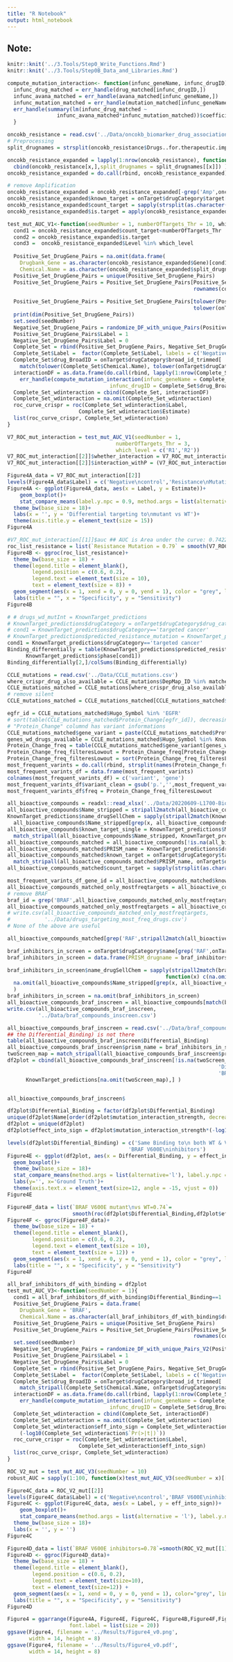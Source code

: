 ```yaml
---
title: "R Notebook"
output: html_notebook
---
```


## Note:
<!-- Error : line 185 : column name not found : ask sanju -->
<!-- mutation figure C and f were genererated but with slightly decreased AUC -->

<!-- Whether drug bind more specifically to mutant or WT forms. -->
```r
knitr::knit('../3.Tools/Step0_Write_Functions.Rmd')
knitr::knit('../3.Tools/Step0B_Data_and_Libraries.Rmd')
```

<!-- function to compute mutation interaction given a genename and drugname -->
```r

compute_mutation_interaction<- function(infunc_geneName, infunc_drugID){
  infunc_drug_matched = err_handle(drug_matched[infunc_drugID,])
  infunc_avana_matched = err_handle(avana_matched[infunc_geneName,])
  infunc_mutation_matched = err_handle(mutation_matched[infunc_geneName,])
  err_handle(summary(lm(infunc_drug_matched ~ 
                infunc_avana_matched*infunc_mutation_matched))$coefficients[4,c(1,4)])
  }
```
<!-- Validation A1 for mutation -->
```r
oncokb_resistance = read.csv('../Data/oncokb_biomarker_drug_associations_resistance.tsv', sep = '\t')
# Preprocessing
split_drugnames = strsplit(oncokb_resistance$Drugs..for.therapeutic.implications.only., ', ')

oncokb_resistance_expanded = lapply(1:nrow(oncokb_resistance), function(x)
  cbind(oncokb_resistance[x,],split_drugnames = split_drugnames[[x]]) )
oncokb_resistance_expanded = do.call(rbind, oncokb_resistance_expanded)

# remove Amplification
oncokb_resistance_expanded = oncokb_resistance_expanded[-grep('Amp',oncokb_resistance_expanded$Alterations),]
oncokb_resistance_expanded$known_target = onTarget$drugCategory$target[match_stripall(oncokb_resistance_expanded$split_drugnames, onTarget$drugCategory$name)]
oncokb_resistance_expanded$count_target = sapply(strsplit(as.character(oncokb_resistance_expanded$known_target), ', '), length)
oncokb_resistance_expanded$is.target = apply(oncokb_resistance_expanded, 1, function(x) grepl(x[2], x[7]))

test_mut_AUC_V1<-function(seedNumber = 1, numberOfTargets_Thr = 10, which_level){
  cond1 = oncokb_resistance_expanded$count_target<numberOfTargets_Thr
  cond2 = oncokb_resistance_expanded$is.target
  cond3 =  oncokb_resistance_expanded$Level %in% which_level
  
  Positive_Set_DrugGene_Pairs = na.omit(data.frame(
    Drugbank_Gene = as.character(oncokb_resistance_expanded$Gene)[cond1 & cond2 & cond3],
    Chemical.Name = as.character(oncokb_resistance_expanded$split_drugnames)[cond1 & cond2 & cond3]))
  Positive_Set_DrugGene_Pairs = unique(Positive_Set_DrugGene_Pairs)
  Positive_Set_DrugGene_Pairs = Positive_Set_DrugGene_Pairs[Positive_Set_DrugGene_Pairs$Drugbank_Gene %in%
                                                            rownames(corrMat),]
  
  Positive_Set_DrugGene_Pairs = Positive_Set_DrugGene_Pairs[tolower(Positive_Set_DrugGene_Pairs$Chemical.Name)  %in%
                                                            tolower(onTarget$drugCategory$name),]
  print(dim(Positive_Set_DrugGene_Pairs))
  set.seed(seedNumber)
  Negative_Set_DrugGene_Pairs = randomize_DF_with_unique_Pairs(Positive_Set_DrugGene_Pairs)
  Positive_Set_DrugGene_Pairs$Label = 1
  Negative_Set_DrugGene_Pairs$Label = 0
  Complete_Set = rbind(Positive_Set_DrugGene_Pairs, Negative_Set_DrugGene_Pairs)
  Complete_Set$Label =  factor(Complete_Set$Label, labels = c('Negative', 'Positive'))
  Complete_Set$drug_BroadID = onTarget$drugCategory$broad_id_trimmed[
    match(tolower(Complete_Set$Chemical.Name), tolower(onTarget$drugCategory$name))]
  interactionDF = as.data.frame(do.call(rbind, lapply(1:nrow(Complete_Set), function(x)
    err_handle(compute_mutation_interaction(infunc_geneName = Complete_Set$Drugbank_Gene[x],
                                 infunc_drugID = Complete_Set$drug_BroadID[x])) )))
  Complete_Set_wdinteraction = cbind(Complete_Set, interactionDF)
  Complete_Set_wdinteraction = na.omit(Complete_Set_wdinteraction)
  roc_curve_crispr = roc(Complete_Set_wdinteraction$Label,
                       Complete_Set_wdinteraction$Estimate)
  list(roc_curve_crispr, Complete_Set_wdinteraction)
}

V7_ROC_mut_interaction = test_mut_AUC_V1(seedNumber = 1,
                                   numberOfTargets_Thr = 3,
                                   which_level = c('R1','R2'))
V7_ROC_mut_interaction[[2]]$whether_interaction = V7_ROC_mut_interaction[[2]]$Estimate<0 & V7_ROC_mut_interaction[[2]]$`Pr(>|t|)`<0.2
V7_ROC_mut_interaction[[2]]$interaction_withP = (V7_ROC_mut_interaction[[2]]$Estimate)*(-log10(V7_ROC_mut_interaction[[2]]$`Pr(>|t|)`))
```
<!-- Figure 4A: Draw boc plot showing our predicted values -->
```r
Figure4A_data = V7_ROC_mut_interaction[[2]]
levels(Figure4A_data$Label) = c('Negative\ncontrol','Resistance\nMutation')
Figure4A <- ggplot(Figure4A_data, aes(x = Label, y = Estimate))+
    geom_boxplot()+
    stat_compare_means(label.y.npc = 0.9, method.args = list(alternative = "greater"))+
  theme_bw(base_size = 18)+
  labs(x = '', y = 'Differential targeting to\nmutant vs WT')+
  theme(axis.title.y = element_text(size = 15))
Figure4A
```

```r
#V7_ROC_mut_interaction[[1]]$auc ## AUC is Area under the curve: 0.7422 instead of 0.79
roc_list_resistance = list(`Resistance Mutation = 0.79` = smooth(V7_ROC_mut_interaction[[1]]))
Figure4B <- ggroc(roc_list_resistance)+
  theme_bw(base_size = 18) + 
  theme(legend.title = element_blank(), 
        legend.position = c(0.6, 0.2),
        legend.text = element_text(size = 10),
        text = element_text(size = 8)) +
  geom_segment(aes(x = 1, xend = 0, y = 0, yend = 1), color = "grey", linetype = "dashed")+
  labs(title = "", x = "Specificity", y = "Sensitivity")
Figure4B
```
<!-- Differential targeting vs various clinical phases -->
```r
# # drugs_wd_mutInt = KnownTarget_predictions
# KnownTarget_predictions$drugCategory = onTarget$drugCategory$drug_category[match(KnownTarget_predictions$drugName, onTarget$drugCategory$name)]
# cond1 = KnownTarget_predictions$drugCategory=='targeted cancer'
# KnownTarget_predictions$predicted_resistance_mutation = KnownTarget_predictions$mutation_interaction_P<0.1
cond1 = KnownTarget_predictions$drugCategory=='targeted cancer'
Binding_differentially = table(KnownTarget_predictions$predicted_resistance_mutation[cond1],
      KnownTarget_predictions$phase[cond1])
Binding_differentially[2,]/colSums(Binding_differentially)
```

<!-- Load CCLE mutation data-->
```r
CCLE_mutations = read.csv('../Data/CCLE_mutations.csv')
where_crispr_drug_also_available = CCLE_mutations$DepMap_ID %in% matched_cellLines
CCLE_mutations_matched = CCLE_mutations[where_crispr_drug_also_available,]
# remove silent
CCLE_mutations_matched = CCLE_mutations_matched[CCLE_mutations_matched$Variant_Classification!='Silent',]
```
<!-- Find the most frequent variant -->
```r
egfr_id = CCLE_mutations_matched$Hugo_Symbol %in% 'EGFR'
# sort(table(CCLE_mutations_matched$Protein_Change[egfr_id]), decreasing = T)
# "Protein_Change" columnd has variant informations
CCLE_mutations_matched$gene_variant = paste(CCLE_mutations_matched$Protein_Change, CCLE_mutations_matched$Hugo_Symbol, sep = ';')
genes_wd_drugs_available = CCLE_mutations_matched$Hugo_Symbol %in% KnownTarget_predictions$MaxTargetName
Protein_Change_freq = table(CCLE_mutations_matched$gene_variant[genes_wd_drugs_available])
Protein_Change_freq_filteresLowout = Protein_Change_freq[Protein_Change_freq>5]
Protein_Change_freq_filteresLowout = sort(Protein_Change_freq_filteresLowout, decreasing = T)
most_frequent_varints = do.call(rbind, strsplit(names(Protein_Change_freq_filteresLowout), split = ';'))
most_frequent_varints_df = data.frame(most_frequent_varints)
colnames(most_frequent_varints_df) = c('variant', 'gene')
most_frequent_varints_df$variant_clean = gsub('p.','',most_frequent_varints_df$variant)
most_frequent_varints_df$freq = Protein_Change_freq_filteresLowout
```
<!-- Loading and preprocessing all bioactive compounds -->
```r
all_bioactive_compounds = readxl::read_xlsx('../Data/20220609-L1700-Bioactive-Compound-Library-I-96-well.xlsx', sheet = 2)
all_bioactive_compounds$Name_stripped = stripall2match(all_bioactive_compounds$Name)
KnownTarget_predictions$name_drugSellChem = sapply(stripall2match(KnownTarget_predictions$drugName), function(x)
  all_bioactive_compounds$Name_stripped[grep(x, all_bioactive_compounds$Name_stripped)[1]] )
all_bioactive_compounds$known_target_single = KnownTarget_predictions$MaxTargetName[
  match_stripall(all_bioactive_compounds$Name_stripped, KnownTarget_predictions$name_drugSellChem)]
all_bioactive_compounds_matched = all_bioactive_compounds[!is.na(all_bioactive_compounds$known_target_single),]
all_bioactive_compounds_matched$PRISM_name = KnownTarget_predictions$drugName[match(all_bioactive_compounds_matched$Name_stripped, KnownTarget_predictions$name_drugSellChem)]
all_bioactive_compounds_matched$known_target = onTarget$drugCategory$target[
  match_stripall(all_bioactive_compounds_matched$PRISM_name, onTarget$drugCategory$name)]
all_bioactive_compounds_matched$count_target = sapply(strsplit(as.character(all_bioactive_compounds_matched$known_target), ', '), length)
```
<!-- Subset the ones where the target gene has one of the most frequent variant -->
```r
most_frequent_varints_df_gene_id = all_bioactive_compounds_matched$known_target %in% most_frequent_varints_df$gene
all_bioactive_compounds_matched_only_mostfreqtargets = all_bioactive_compounds_matched[most_frequent_varints_df_gene_id,]
# remove BRAF
braf_id = grep('BRAF',all_bioactive_compounds_matched_only_mostfreqtargets$known_target_single)
all_bioactive_compounds_matched_only_mostfreqtargets = all_bioactive_compounds_matched_only_mostfreqtargets[-braf_id,]
# write.csv(all_bioactive_compounds_matched_only_mostfreqtargets,
#           '../Data/drugs_targeting_most_freq_drugs.csv')
# None of the above are useful
```

```r
all_bioactive_compounds_matched[grep('RAF',stripall2match(all_bioactive_compounds_matched$Target), ignore.case = T),]
```
```r
braf_inhibitors_in_screen = onTarget$drugCategory$name[grep('RAF',onTarget$drugCategory$target)]
braf_inhibitors_in_screen = data.frame(PRISM_drugname = braf_inhibitors_in_screen)

braf_inhibitors_in_screen$name_drugSellChem = sapply(stripall2match(braf_inhibitors_in_screen$PRISM_drugname),
                                                   function(x) c(na.omit(all_bioactive_compounds$Name_stripped[which(all_bioactive_compounds$Name_stripped==x)]),
  na.omit(all_bioactive_compounds$Name_stripped[grep(x, all_bioactive_compounds$Name_stripped)]))[1]  
  )
braf_inhibitors_in_screen = na.omit(braf_inhibitors_in_screen)
all_bioactive_compounds_braf_inscreen = all_bioactive_compounds[match(braf_inhibitors_in_screen$name_drugSellChem, all_bioactive_compounds$Name_stripped),]
write.csv(all_bioactive_compounds_braf_inscreen, 
          '../Data/braf_compounds_inscreen.csv')
```

<!-- We perfomred a manual annotation of BRAF binding selectivity and added to above "braf_compounds_inscreen.csv" file-->
<!--Note: all_bioactive_compounds_braf_inscreen : column names not there-->

```r
all_bioactive_compounds_braf_inscreen = read.csv('../Data/braf_compounds_inscreen.csv')
## the Differential_Binding) is not there
table(all_bioactive_compounds_braf_inscreen$Differential_Binding)
all_bioactive_compounds_braf_inscreen$prism_name = braf_inhibitors_in_screen$PRISM_drugname[match(all_bioactive_compounds_braf_inscreen$Name_stripped, braf_inhibitors_in_screen$name_drugSellChem)]
twoScreen_map = match_stripall(all_bioactive_compounds_braf_inscreen$prism_name, KnownTarget_predictions$drugName)
df2plot = cbind(all_bioactive_compounds_braf_inscreen[!is.na(twoScreen_map),c('Name',
                                                                    'Differential_Binding',
                                                                    'BRAF_WT','BRAF_V600E','FC_more_to_WT')],
      KnownTarget_predictions[na.omit(twoScreen_map),] )


all_bioactive_compounds_braf_inscreen$
```

```r
df2plot$Differential_Binding = factor(df2plot$Differential_Binding)
unique(df2plot$Name[order(df2plot$mutation_interaction_strength, decreasing = T)])
df2plot = unique(df2plot)
df2plot$effect_into_sign = df2plot$mutation_interaction_strength*(-log10(df2plot$mutation_interaction_P))

levels(df2plot$Differential_Binding) = c('Same Binding to\n both WT & V600E',
                                       'BRAF V600E\ninhibitors')
Figure4E <- ggplot(df2plot, aes(x = Differential_Binding, y = effect_into_sign))+
  geom_boxplot()+
  theme_bw(base_size = 18)+
  stat_compare_means(method.args = list(alternative='l'), label.y.npc = 0.9)+
  labs(y='', x='Ground Truth')+
  theme(axis.text.x = element_text(size=12, angle = -15, vjust = 0))
Figure4E
```


```r
Figure4F_data = list(`BRAF V600E mutant\nvs WT=0.74`=
                     smooth(roc(df2plot$Differential_Binding,df2plot$effect_into_sign)))
Figure4F <- ggroc(Figure4F_data)+
  theme_bw(base_size = 18) + 
  theme(legend.title = element_blank(), 
        legend.position = c(0.6, 0.2),
        legend.text = element_text(size = 10),
        text = element_text(size = 12)) +
  geom_segment(aes(x = 1, xend = 0, y = 0, yend = 1), color = "grey", linetype = "dashed")+
  labs(title = "", x = "Specificity", y = "Sensitivity")
Figure4F
```


```r
all_braf_inhibitors_df_with_binding = df2plot
test_mut_AUC_V3<-function(seedNumber = 1){
  cond1 = all_braf_inhibitors_df_with_binding$Differential_Binding==1
  Positive_Set_DrugGene_Pairs = data.frame(
    Drugbank_Gene = 'BRAF',
    Chemical.Name = as.character(all_braf_inhibitors_df_with_binding$drugName)[cond1])
  Positive_Set_DrugGene_Pairs = unique(Positive_Set_DrugGene_Pairs)
  Positive_Set_DrugGene_Pairs = Positive_Set_DrugGene_Pairs[Positive_Set_DrugGene_Pairs$Drugbank_Gene %in%
                                                            rownames(corrMat),]
  set.seed(seedNumber)
  Negative_Set_DrugGene_Pairs = randomize_DF_with_unique_Pairs_V2(Positive_Set_DrugGene_Pairs)
  Positive_Set_DrugGene_Pairs$Label = 1
  Negative_Set_DrugGene_Pairs$Label = 0
  Complete_Set = rbind(Positive_Set_DrugGene_Pairs, Negative_Set_DrugGene_Pairs)
  Complete_Set$Label =  factor(Complete_Set$Label, labels = c('Negative', 'Positive'))
  Complete_Set$drug_BroadID = onTarget$drugCategory$broad_id_trimmed[
    match_stripall(Complete_Set$Chemical.Name, onTarget$drugCategory$name)]
  interactionDF = as.data.frame(do.call(rbind, lapply(1:nrow(Complete_Set), function(x)
    err_handle(compute_mutation_interaction(infunc_geneName = Complete_Set$Drugbank_Gene[x],
                                 infunc_drugID = Complete_Set$drug_BroadID[x])) )))
  Complete_Set_wdinteraction = cbind(Complete_Set, interactionDF)
  Complete_Set_wdinteraction = na.omit(Complete_Set_wdinteraction)
  Complete_Set_wdinteraction$eff_into_sign = Complete_Set_wdinteraction$Estimate*
    (-log10(Complete_Set_wdinteraction$`Pr(>|t|)`))
  roc_curve_crispr = roc(Complete_Set_wdinteraction$Label,
                       Complete_Set_wdinteraction$eff_into_sign)
  list(roc_curve_crispr, Complete_Set_wdinteraction)
}

ROC_V2_mut = test_mut_AUC_V3(seedNumber = 10)
robust_AUC = sapply(1:100, function(x)test_mut_AUC_V3(seedNumber = x)[[1]]$auc)
```
<!-- Draw boc plot showing our predicted values -->
```r
Figure4C_data = ROC_V2_mut[[2]]
levels(Figure4C_data$Label) = c('Negative\ncontrol','BRAF V600E\ninhibitors')
Figure4C <- ggplot(Figure4C_data, aes(x = Label, y = eff_into_sign))+
    geom_boxplot()+
    stat_compare_means(method.args = list(alternative = 'l'), label.y.npc = 0.9)+
  theme_bw(base_size = 18)+
  labs(x = '', y = '')
Figure4C
```
<!-- Plot Figure4D -->
```r
Figure4D_data = list(`BRAF V600E inhibitors=0.78`=smooth(ROC_V2_mut[[1]]))
Figure4D <- ggroc(Figure4D_data)+
  theme_bw(base_size = 18) + 
  theme(legend.title = element_blank(), 
        legend.position = c(0.6, 0.2),
        legend.text = element_text(size=10),
        text = element_text(size=12)) +
  geom_segment(aes(x = 1, xend = 0, y = 0, yend = 1), color="grey", linetype = "dashed")+
  labs(title = "", x = "Specificity", y = "Sensitivity")
Figure4D
```
<!-- Combine them -->
```r
Figure4 = ggarrange(Figure4A, Figure4E, Figure4C, Figure4B,Figure4F,Figure4D, nrow = 2, ncol = 3, labels = 'AUTO',
                    font.label = list(size = 20))
ggsave(Figure4, filename = '../Results/Figure4_v0.png',
       width = 14, height = 8)
ggsave(Figure4, filename = '../Results/Figure4_v0.pdf',
       width = 14, height = 8)
```

